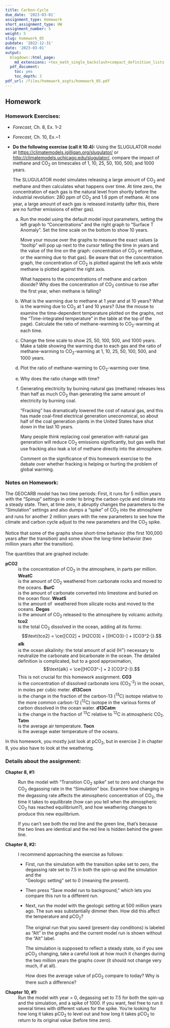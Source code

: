 ```yaml
---
title: Carbon-Cycle
due_date: '2023-03-01'
assignment_type: Homework
short_assignment_type: HW
assignment_number: 5
weight: 5
slug: homework_05
pubdate: '2022-12-31'
date: '2023-03-01'
output:
  blogdown::html_page:
    md_extensions: +tex_math_single_backslash+compact_definition_lists
  pdf_document:
    toc: yes
    toc_depth: 3
pdf_url: /files/homework_asgts/homework_05.pdf
---
```

## Homework

### Homework Exercises:



* _Forecast_, Ch. 8, Ex. 1--2
* _Forecast_, Ch. 10, Ex.~1
* **Do the following exercise (call it 10.4):**
  Using the SLUGULATOR model at <https://climatemodels.jgilligan.org/slugulator/> or
  <http://climatemodels.uchicago.edu/slugulator/>,
  compare the impact of methane and CO~2~ on timescales of 1, 10, 25, 50, 100,
  500, and 1000 years.

  The SLUGULATOR model simulates releasing a large amount of CO~2~ and
  methane and then calculates what happens over time. At time zero, the
  concentration of each gas is the natural level from shortly before the
  industrial revolution: 280 ppm of CO~2~ and 1.6 ppm of methane. At one year,
  a large amount of each gas is released instantly (after this, there are no
  further emissions of either gas).

  a) Run the model using the default model input parameters, setting the left
     graph to "Concentrations" and the right graph to "Surface T Anomaly".
     Set the time scale on the bottom to show 10 years.

     Move your mouse over the graphs to measure the exact values (a "tooltip" will
     pop up next to the cursor telling the time in years and the value of the line
     on the graph: concentration of CO~2~ or methane, or the warming due to that
     gas). Be aware that on the concentration graph, the concentration of CO~2~
     is plotted against the left axis while methane is plotted against the right
     axis.

     What happens to the concentrations of methane and carbon dioxide? Why does
     the concentration of CO~2~ continue to rise after the first year, when
     methane is falling?
  b) What is the warming due to methane at 1 year and at 10 years? What is the
     warming due to CO~2~ at 1 and 10 years? (Use the mouse to examine the
     time-dependent temperature plotted on the graphs, not the "Time-integrated
     temperature" in the table at the top of the page). Calculate the ratio of
     methane-warming to CO~2~-warming at each time.
  c) Change the time scale to show 25, 50, 100, 500, and 1000 years. Make a table
     showing the warming due to each gas and the ratio of methane-warming to
     CO~2~-warming at 1, 10, 25, 50, 100, 500, and 1000 years.
  d) Plot the ratio of methane-warming to CO~2~-warming over time.
  e) Why does the ratio change with time?
  f) Generating electricity by burning natural gas (methane) releases less than
     half as much CO~2~ than generating the same amount of electricity by
     burning coal.

     "Fracking" has dramatically lowered the cost of natural gas, and this has
     made coal-fired electrical generation uneconomical, so about half of the
     coal generation plants in the United States have shut down in the last 10
     years.

     Many people think replacing coal generation with natural gas generation will
     reduce CO~2~ emissions significantly,
     but gas wells that use fracking also leak a lot of methane directly into the
     atmosphere.

     Comment on the significance of this homework exercise to the debate
     over whether fracking is helping or hurting the problem of global warming.

### Notes on Homework:


The GEOCARB model has two time periods: First, it runs for 5 million years 
with the "Spinup" settings in order to bring the carbon cycle and climate into 
a steady state. Then, at time zero, it abruptly changes the parameters to the 
"Simulation" settings and also dumps a "spike" of CO~2~ into the atmosphere 
and runs for another 2 million years with the new parameters to see how the 
climate and carbon cycle adjust to the new parameters and the CO~2~ spike.

Notice that some of the graphs show short-time behavior (the first 100,000 years 
after the transition) and some show the long-time behavior (two million years 
after the transition).

The quantities that are graphed include:

**pCO2**
  ~  is the concentration of CO~2~ in the atmosphere, in parts per million.
**WeatC**
  ~  is the amount of CO~2~ weathered from carbonate rocks and moved to the 
     oceans.
**BurC**
  ~  is the amount of carbonate converted into limestone and buried on the ocean floor.
**WeatS**
  ~  is the amount of \silica\ weathered from silicate rocks and moved to the oceans.
**Degas**
  ~  is the amount of CO~2~ released to the atmosphere by volcanic activity.
**tco2**
  ~  is the total CO~2~ dissolved in the ocean, adding all its forms: 
     $$\text{tco2} = \ce{[CO2] + [H2CO3] + [{HCO3}-] + [CO3^2-]}.$$
**alk**
  ~  is the ocean alkalinity: the total amount of acid (H^+^) necessary to 
     neutralize the carbonate and bicarbonate in the ocean. The detailed 
     definition is complicated, but to a good approximation, 
     $$\text{alk} = \ce{[HCO3^-] + 2 [CO3^2-]}.$$
     This is not crucial for this homework assignment.
**CO3**
  ~  is the concentration of dissolved carbonate ions (CO~3~^-2^) in the ocean, in moles per cubic meter.
**d13Cocn**
  ~  is the change in the fraction of the carbon-13 (^13^C) isotope 
     relative to the more common carbon-12 (^12^C) isotope in the various 
     forms of carbon dissolved in the ocean water.
**d13Catm**
  ~  is the change in the fraction of ^13^C relative to ^12^C in atmospheric CO~2~.
**Tatm**
  ~  is the average air temperature.
**Tocn**
  ~  is the average water temperature of the oceans.

In this homework, you mostly just look at pCO~2~, but in exercise 2 in 
chapter 8, you also have to look at the weathering.

### Details about the assignment:

**Chapter 8, #1:**
  ~ Run the model with "Transition CO~2~ spike" set to zero and change the 
    CO~2~ degassing rate in the "Simulation" box. Examine how changing in the 
    degassing rate affects the atmospheric concentration of CO~2~, the time 
    it takes to equilibrate (how can you tell when the atmospheric CO~2~ has 
    reached equilibrium?), and how weathering changes to produce this new 
    equilibrium.
    
    If you can't see both the red line and the green line, that's because the
    two lines are identical and the red line is hidden behind the green line.
    
**Chapter 8, #2:**
  ~ I recommend approaching the exercise as follows:
  
    * First, run the simulation with the transition spike set to zero, the 
      degassing rate set to 7.5 in both the spin-up and the simulation and the  
      "Geologic setting" set to 0 (meaning the present).
    * Then press "Save model run to background," which lets you compare this 
      run to a different run.
    * Next, run the model with the geologic setting at 500 million years ago. 
      The sun was substantially dimmer then. How did this affect
      the temperature and
      pCO~2~? 
      
      The original run that you saved (present-day conditions) is labeled as 
      "Alt" in the graphs and the current model run is shown without the "Alt" 
      label. 
      
      The simulation is supposed to reflect a steady state, so if you see 
      pCO~2~ changing, take a careful look at how much it changes during the 
      two million years the graphs cover (it should not change very much, if at 
      all). 
      
      How does the average value of pCO~2~ compare to today? Why is there 
      such a difference?

**Chapter 10, #1:**
  ~ Run the model with year = 0, degassing set to 7.5 for both the spin-up and 
    the simulation, and a spike of 1000. If you want, feel free to run it 
    several times with different values for the spike. 
    You're looking for how long it takes pCO~2~ to level out and how long it 
    takes pCO~2~ to return to its original value (before time zero).

